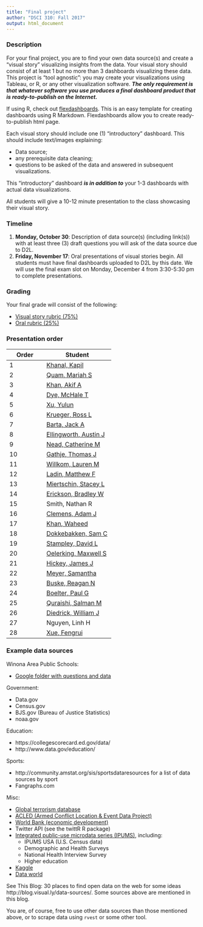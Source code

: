 ```yaml
---
title: "Final project"
author: "DSCI 310: Fall 2017"
output: html_document
---
```


### Description

For your final project, you are to find your own data source(s) and create a "visual story" visualizing insights from the data.  Your visual story should consist of at least 1 but no more than 3 dashboards visualizing these data.  This project is "tool agnostic": you may create your visualizations using Tableau, or R, or any other visualization software.  ***The only requirement is that whatever software you use produces a final dashboard product that is ready-to-publish on the Internet.*** 


If using R, check out [flexdashboards](http://rmarkdown.rstudio.com/flexdashboard/index.html).  This is an easy template for creating dashboards using R Markdown.  Flexdashboards allow you to create ready-to-publish html page.

Each visual story should include one (1) "introductory" dashboard.  This should include text/images explaining:

 * Data source;
 * any prerequisite data cleaning;
 * questions to be asked of the data and answered in subsequent visualizations.

This "introductory" dashboard ***is in addition to*** your 1-3 dashboards with actual data visualizations.

All students will give a 10-12 minute presentation to the class showcasing their visual story.


### Timeline

1. **Monday, October 30**: Description of data source(s) (including link(s)) with at least three (3) draft questions you will ask of the data source due to D2L.
2. **Friday, November 17**: Oral presentations of visual stories begin.  All students must have final dashboards uploaded to D2L by this date.  We will use the final exam slot on Monday, December 4 from 3:30-5:30 pm to complete presentations.


### Grading

Your final grade will consist of the following:

* [Visual story rubric (75%)](https://www.dropbox.com/s/6seigmxr2f3pef6/Fall%202017%20Rubric.docx?dl=0)
* [Oral rubric (25%)](https://www.dropbox.com/s/htstmyy49j2esu3/Oral%20Rubric.docx?dl=0)

### Presentation order

Order |  Student   
----- | ---------   
1	| [Khanal, Kapil](https://public.tableau.com/profile/kapil.khanal#!/vizhome/WinonaAreaPublicSchoolsDataCleaningandVisualization/SecondDashboard?publish=yes)  
2	| [Quam, Mariah S](https://public.tableau.com/profile/mariah7628#!/vizhome/310Final/Dashboard3?publish=yes)
3	| [Khan, Akif A](https://public.tableau.com/profile/akif5393#!/vizhome/FinalProjectDraft_1/EnrollmentandExpenditureAmongdifferentfacilities?publish=yes)
4	| [Dye, McHale T](https://public.tableau.com/profile/mchale.dye#!/vizhome/FINALPROJECTIPUMMENTALHEALTH/Insights?publish=yes)
5	| [Xu, Yulun](https://public.tableau.com/profile/yulun.xu#!/vizhome/final_144/Introduction?publish=yes)
6	| [Krueger, Ross L](https://public.tableau.com/profile/ross.krueger#!/vizhome/DSCI310FinalProjectAnAnalysisofDrugDeathsintheUS/IntroSheet)
7	| [Barta, Jack A](https://public.tableau.com/profile/jack.barta#!/)
8	| [Ellingworth, Austin J](https://public.tableau.com/profile/austin.ellingworth1102#!/vizhome/FINALPROJECTGOOD/Intro?publish=yes)
9	| [Nead, Catherine M](https://public.tableau.com/profile/catherine.nead#!/vizhome/RioOlympicGames2016/Introduction)
10	| [Gathje, Thomas J](https://public.tableau.com/profile/tom.gathje#!/)
11	| [Willkom, Lauren M](https://public.tableau.com/views/DataScienceFinal/Intro?:embed=y&:display_count=yes&publish=yes)
12	| [Ladin, Matthew F](https://public.tableau.com/profile/matthew2057#!/vizhome/DSci310FinalProject/IntroDash?publish=yes)
13	| [Miertschin, Stacey L](https://public.tableau.com/profile/stacey.miertschin#!/vizhome/Africa_Final/Intro)
14	| [Erickson, Bradley W](https://public.tableau.com/profile/bradley.erickson#!/)
15	| Smith, Nathan R
16	| [Clemens, Adam J](https://public.tableau.com/profile/adam.clemens#!/)
17	| [Khan, Waheed](https://public.tableau.com/profile/waheed.khan#!/vizhome/ForPublic/VisualizationofAccidentsinMinnesota?publish=yes)
18	| [Dokkebakken, Sam C](https://public.tableau.com/profile/sam.dokkebakken#!/vizhome/GoldenStateWarriors/Dashboard4)
19	| [Stampley, David L](https://public.tableau.com/views/DSCI310-FinalProject/Introductiontodata?:embed=y&:display_count=yes&publish=yes)
20	| [Oelerking, Maxwell S](https://public.tableau.com/profile/max.oelerking#!/vizhome/BaseballDataStory_0/Intro)
21	| [Hickey, James J](https://public.tableau.com/profile/jimmy.hickey#!/vizhome/UsingDatatoBetterUnderstandMentalHealth/Title)
22	| [Meyer, Samantha](https://public.tableau.com/profile/samantha.meyer#!/)
23	| [Buske, Reagan N](https://public.tableau.com/profile/reagan.buske#!/)
24	| [Boelter, Paul G](https://public.tableau.com/profile/paul.boelter#!/vizhome/NBA14-17Statisitcs/IntroductionDashboard)
25	| [Quraishi, Salman M](https://public.tableau.com/profile/salman.quraishi#!/vizhome/DSCI310FinalProject/IntroductoryDashboard)
26	| [Diedrick, William J](https://public.tableau.com/profile/william.diedrick#!/)
27	| Nguyen, Linh H
28	| [Xue, Fengrui](https://public.tableau.com/profile/fengrui.xue#!/vizhome/310my/Introduction)




### Example data sources


Winona Area Public Schools:

* [Google folder with questions and data](https://drive.google.com/open?id=0BzinIRj-gi7tYm5JWmxUdFBVYzQ)

Government:

* Data.gov
* Census.gov
* BJS.gov (Bureau of Justice Statistics)
* noaa.gov

Education:  

* https://collegescorecard.ed.gov/data/  
* http://www.data.gov/education/   


Sports:

* http://community.amstat.org/sis/sportsdataresources for a list of data sources by sport  
* Fangraphs.com   

Misc:

* [Global terrorism database](http://www.start.umd.edu/gtd/)  
* [ACLED (Armed Conflict Location & Event Data Project)](http://www.acleddata.com/)  
* [World Bank (economic development)](http://data.worldbank.org/)  
* Twitter API (see the twittR R package)  
* [Integrated public-use microdata series (IPUMS)](https://www.ipums.org/), including:
    - IPUMS USA (U.S. Census data)
    - Demographic and Health Surveys
    - National Health Interview Survey
    - Higher education
* [Kaggle](https://www.kaggle.com/)
* [Data world](https://data.world/)

See This Blog: 30 places to find open data on the web for some ideas http://blog.visual.ly/data-sources/.  Some sources above are mentioned in this blog.

You are, of course, free to use other data sources than those mentioned above, or to scrape data using `rvest` or some other tool.



